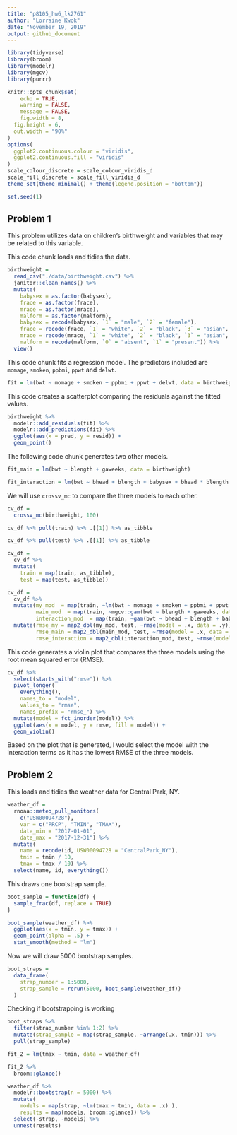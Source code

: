 ```yaml
---
title: "p8105_hw6_lk2761"
author: "Lorraine Kwok"
date: "November 19, 2019"
output: github_document
---
```


```r
library(tidyverse)
library(broom)
library(modelr)
library(mgcv)
library(purrr)

knitr::opts_chunk$set(
	echo = TRUE,
	warning = FALSE,
	message = FALSE,
	fig.width = 8, 
  fig.height = 6,
  out.width = "90%"
)
options(
  ggplot2.continuous.colour = "viridis",
  ggplot2.continuous.fill = "viridis"
)
scale_colour_discrete = scale_colour_viridis_d
scale_fill_discrete = scale_fill_viridis_d
theme_set(theme_minimal() + theme(legend.position = "bottom"))

set.seed(1)
```

## Problem 1

This problem utilizes data on children's birthweight and variables that may be related to this variable. 

This code chunk loads and tidies the data. 

```r
birthweight = 
  read_csv("./data/birthweight.csv") %>%
  janitor::clean_names() %>%
  mutate(
    babysex = as.factor(babysex),
    frace = as.factor(frace),
    mrace = as.factor(mrace),
    malform = as.factor(malform),
    babysex = recode(babysex, `1` = "male", `2` = "female"),
    frace = recode(frace, `1` = "white", `2` = "black", `3` = "asian", `4` = "puerto rican", `8` = "other", `9` = "unknown"),
    mrace = recode(mrace, `1` = "white", `2` = "black", `3` = "asian", `4` = "puerto rican", `8` = "other"),
    malform = recode(malform, `0` = "absent", `1` = "present")) %>%
  view()
```

This code chunk fits a regression model. The predictors included are `momage`, `smoken`, `ppbmi`, `ppwt` and `delwt`. 

```r
fit = lm(bwt ~ momage + smoken + ppbmi + ppwt + delwt, data = birthweight)
```

This code creates a scatterplot comparing the residuals against the fitted values. 

```r
birthweight %>%
  modelr::add_residuals(fit) %>%
  modelr::add_predictions(fit) %>%
  ggplot(aes(x = pred, y = resid)) + 
  geom_point()
```

The following code chunk generates two other models.

```r
fit_main = lm(bwt ~ blength + gaweeks, data = birthweight)

fit_interaction = lm(bwt ~ bhead + blength + babysex + bhead * blength + bhead * babysex + blength * babysex + bhead * blength * babysex, data = birthweight)
```

We will use `crossv_mc` to compare the three models to each other. 

```r
cv_df = 
  crossv_mc(birthweight, 100) 

cv_df %>% pull(train) %>% .[[1]] %>% as_tibble

cv_df %>% pull(test) %>% .[[1]] %>% as_tibble
```

```r
cv_df =
  cv_df %>% 
  mutate(
    train = map(train, as_tibble),
    test = map(test, as_tibble))
```

```r
cv_df = 
  cv_df %>% 
  mutate(my_mod  = map(train, ~lm(bwt ~ momage + smoken + ppbmi + ppwt + delwt, data = .x)),
         main_mod  = map(train, ~mgcv::gam(bwt ~ blength + gaweeks, data = .x)),
         interaction_mod  = map(train, ~gam(bwt ~ bhead + blength + babysex + bhead * blength + bhead * babysex + blength * babysex + bhead * blength * babysex, data = .x))) %>% 
  mutate(rmse_my = map2_dbl(my_mod, test, ~rmse(model = .x, data = .y)),
         rmse_main = map2_dbl(main_mod, test, ~rmse(model = .x, data = .y)),
         rmse_interaction = map2_dbl(interaction_mod, test, ~rmse(model = .x, data = .y))) %>% view()
```

This code generates a violin plot that compares the three models using the root mean squared error (RMSE). 

```r
cv_df %>% 
  select(starts_with("rmse")) %>% 
  pivot_longer(
    everything(),
    names_to = "model", 
    values_to = "rmse",
    names_prefix = "rmse_") %>% 
  mutate(model = fct_inorder(model)) %>% 
  ggplot(aes(x = model, y = rmse, fill = model)) + 
  geom_violin()
```

Based on the plot that is generated, I would select the model with the interaction terms as it has the lowest RMSE of the three models. 

## Problem 2

This loads and tidies the weather data for Central Park, NY.

```r
weather_df = 
  rnoaa::meteo_pull_monitors(
    c("USW00094728"),
    var = c("PRCP", "TMIN", "TMAX"), 
    date_min = "2017-01-01",
    date_max = "2017-12-31") %>%
  mutate(
    name = recode(id, USW00094728 = "CentralPark_NY"),
    tmin = tmin / 10,
    tmax = tmax / 10) %>%
  select(name, id, everything())
```

This draws one bootstrap sample.

```r
boot_sample = function(df) {
  sample_frac(df, replace = TRUE)
}
```

```r
boot_sample(weather_df) %>% 
  ggplot(aes(x = tmin, y = tmax)) + 
  geom_point(alpha = .5) +
  stat_smooth(method = "lm")
```

Now we will draw 5000 bootstrap samples.

```r
boot_straps = 
  data_frame(
    strap_number = 1:5000,
    strap_sample = rerun(5000, boot_sample(weather_df))
  )
```

Checking if bootstrapping is working

```r
boot_straps %>% 
  filter(strap_number %in% 1:2) %>% 
  mutate(strap_sample = map(strap_sample, ~arrange(.x, tmin))) %>% 
  pull(strap_sample)
```

```r
fit_2 = lm(tmax ~ tmin, data = weather_df)
```

```r
fit_2 %>%
  broom::glance()
```

```r
weather_df %>% 
  modelr::bootstrap(n = 5000) %>% 
  mutate(
    models = map(strap, ~lm(tmax ~ tmin, data = .x) ),
    results = map(models, broom::glance)) %>% 
  select(-strap, -models) %>% 
  unnest(results) 
```

